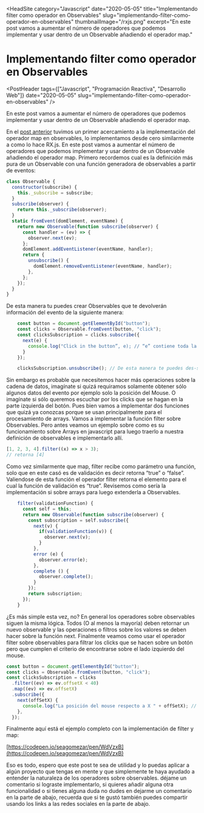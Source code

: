 
<HeadSite
  category="Javascript"
  date="2020-05-05"
  title="Implementando filter como operador en Observables"
  slug="implementando-filter-como-operador-en-observables"
  thumbnailImage="/rxjs.png"
  excerpt="En este post vamos a aumentar el número de operadores que podemos implementar y usar dentro de un Observable añadiendo el operador map."
></HeadSite>

# Implementando filter como operador en Observables

<PostHeader
  tags={["Javascript", "Programación Reactiva", "Desarrollo Web"]}
  date="2020-05-05"
  slug="implementando-filter-como-operador-en-observables"
/>

En este post vamos a aumentar el número de operadores que podemos implementar y usar dentro de un Observable añadiendo el operador map.

En el [post anterior](https://www.sebastian-gomez.com/implementando-map-como-operador-en-observables/) tuvimos un primer acercamiento a la implementación del operador map en observables, lo implementamos desde cero similarmente a como lo hace RX.js. En este post vamos a aumentar el número de operadores que podemos implementar y usar dentro de un Observable añadiendo el operador map. Primero recordemos cual es la definición más pura de un Observable con una función generadora de observables a partir de eventos:

```js
class Observable {
  constructor(subscribe) {
    this._subscribe = subscribe;
  }
  subscribe(observer) {
    return this._subscribe(observer);
  }
  static fromEvent(domElement, eventName) {
    return new Observable(function subscribe(observer) {
      const handler = (ev) => {
        observer.next(ev);
      };
      domElement.addEventListener(eventName, handler);
      return {
        unsubscribe() {
          domElement.removeEventListener(eventName, handler);
        },
      };
    });
  }
}
```

De esta manera tu puedes crear Observables que te devolverán información del evento de la siguiente manera:

```js
    const button = document.getElementById("button");
    const clicks = Observable.fromEvent(button, "click");
    const clicksSubscription = clicks.subscribe({
      next(e) {
        console.log("Click in the button”, e); // “e” contiene toda la información del evento
      }
    });

    clicksSubscription.unsubscribe(); // De esta manera te puedes des-suscribir
```

Sin embargo es probable que necesitemos hacer más operaciones sobre la cadena de datos, imagínate si quizá requiramos solamente obtener sólo algunos datos del evento por ejemplo solo la posición del Mouse. O imagínate si sólo queremos escuchar por los clicks que se hagan en la parte izquierda del botón. Pues bien vamos a implementar dos funciones que quizá ya conozcas porque se usan principalmente para el procesamiento de arrays. Vamos a implementar la función filter sobre Observables. Pero antes veamos un ejemplo sobre como es su funcionamiento sobre Arrays en javascript para luego traerlo a nuestra definición de observables e implementarlo allí.

```js
[1, 2, 3, 4].filter((x) => x > 3);
// retorna [4]
```

Como vez similarmente que map, filter recibe como parámetro una función, solo que en este casó es de validación es decir retorna “true” o “false”. Valiendose de esta función el operador filter retorna el elemento para el cual la función de validación es “true”. Revisemos como sería la implementación si sobre arrays para luego extenderla a Observables.

```js
    filter(validationFunction) {
      const self = this;
      return new Observable(function subscribe(observer) {
        const subscription = self.subscribe({
          next(v) {
            if(validationFunction(v)) {
              observer.next(v);
            }
          },
          error (e) {
            observer.error(e);
          },
          complete () {
            observer.complete();
          }
        });
        return subscription;
      });
    }
```

¿Es más simple esta vez, no? En general los operadores sobre observables siguen la misma lógica. Todos (O al menos la mayoría) deben retornar un nuevo observable y las operaciones o filtros sobre los valores se deben hacer sobre la función next. Finalmente veamos como usar el operador filter sobre observables para filtrar los clicks que se hacen sobre un botón pero que cumplen el criterio de encontrarse sobre el lado izquierdo del mouse.

```js
const button = document.getElementById("button");
const clicks = Observable.fromEvent(button, "click");
const clicksSubscription = clicks
  .filter((ev) => ev.offsetX < 40)
  .map((ev) => ev.offsetX)
  .subscribe({
    next(offSetX) {
      console.log("La posición del mouse respecto a X " + offSetX); // Solo imprime si haces click a la izquerda de "Me"
    },
  });
```

Finalmente aquí está el ejemplo completo con la implementación de filter y map:

[https://codepen.io/seagomezar/pen/WdVzxB](https://codepen.io/seagomezar/pen/WdVzxB)

Eso es todo, espero que este post te sea de utilidad y lo puedas aplicar a algún proyecto que tengas en mente y que simplemente te haya ayudado a entender la naturaleza de los operadores sobre observables. déjame un comentario si lograste implementarlo, si quieres añadir alguna otra funcionalidad o si tienes alguna duda no dudes en dejarme un comentario en la parte de abajo, recuerda que si te gustó también puedes compartir usando los links a las redes sociales en la parte de abajo.

<Discuss slug="implementando-filter-como-operador-en-observables" />
